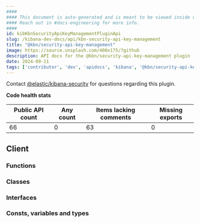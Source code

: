 ```yaml
---
####
#### This document is auto-generated and is meant to be viewed inside our experimental, new docs system.
#### Reach out in #docs-engineering for more info.
####
id: kibKbnSecurityApiKeyManagementPluginApi
slug: /kibana-dev-docs/api/kbn-security-api-key-management
title: "@kbn/security-api-key-management"
image: https://source.unsplash.com/400x175/?github
description: API docs for the @kbn/security-api-key-management plugin
date: 2024-09-11
tags: ['contributor', 'dev', 'apidocs', 'kibana', '@kbn/security-api-key-management']
---
```




Contact [@elastic/kibana-security](https://github.com/orgs/elastic/teams/kibana-security) for questions regarding this plugin.

**Code health stats**

| Public API count  | Any count | Items lacking comments | Missing exports |
|-------------------|-----------|------------------------|-----------------|
| 66 | 0 | 63 | 0 |

## Client

### Functions
<DocDefinitionList data={kbnSecurityApiKeyManagementObj.client.functions}/>

### Classes
<DocDefinitionList data={kbnSecurityApiKeyManagementObj.client.classes}/>

### Interfaces
<DocDefinitionList data={kbnSecurityApiKeyManagementObj.client.interfaces}/>

### Consts, variables and types
<DocDefinitionList data={kbnSecurityApiKeyManagementObj.client.misc}/>


